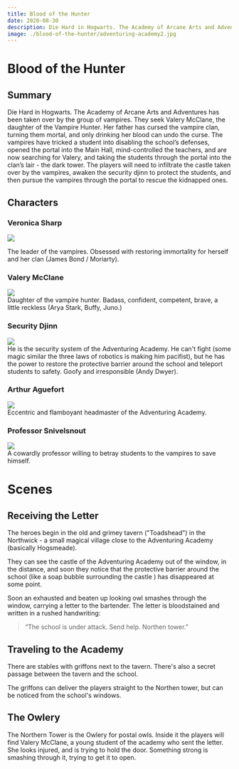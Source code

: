 ```yaml
---
title: Blood of the Hunter
date: 2020-08-30
description: Die Hard in Hogwarts. The Academy of Arcane Arts and Adventures has been taken over by the group of vampires. The players will need to infiltrate the castle, awaken the security Djinn to protect the students, and then pursue the vampires through the portal to rescue the kidnapped children. 
image: ./blood-of-the-hunter/adventuring-academy2.jpg
---
```


# Blood of the Hunter

## Summary
Die Hard in Hogwarts. The Academy of Arcane Arts and Adventures has been taken over by the group of vampires. They seek Valery McClane, the daughter of the Vampire Hunter. Her father has cursed the vampire clan, turning them mortal, and only drinking her blood can undo the curse. The vampires have tricked a student into disabling the school’s defenses, opened the portal into the Main Hall, mind-controlled the teachers, and are now searching for Valery, and taking the students through the portal into the clan’s lair - the dark tower. The players will need to infiltrate the castle taken over by the vampires, awaken the security djinn to protect the students, and then pursue the vampires through the portal to rescue the kidnapped ones. 

## Characters

<div className="columns"> 
<div className="col">

### Veronica Sharp
<div className="token"><img  src="./blood-of-the-hunter/.png"/></div> 

The leader of the vampires. Obsessed with restoring immortality for herself and her clan (James Bond / Moriarty).

### Valery McClane
<div className="token"><img  src="./blood-of-the-hunter/.png"/></div> 
Daughter of the vampire hunter. Badass, confident, competent, brave, a little reckless (Arya Stark, Buffy, Juno.)


</div>

<div className="col">

### Security Djinn
<div className="token"><img  src="./blood-of-the-hunter/.png"/></div> 
He is the security system of the Adventuring Academy.
He can't fight (some magic similar the three laws of robotics is making him pacifist), but he has the power to restore the protective barrier around the school and teleport students to safety. Goofy and irresponsible (Andy Dwyer).

### Arthur Aguefort
<div className="token"><img  src="./blood-of-the-hunter/.png"/></div> 
Eccentric and flamboyant headmaster of the Adventuring Academy.

### Professor Snivelsnout
<div className="token"><img  src="./blood-of-the-hunter/.png"/></div> 
A cowardly professor willing to betray students to the vampires to save himself.

</div>
</div>

# Scenes

## Receiving the Letter
The heroes begin in the old and grimey tavern ("Toadshead") in the Northwick - a small magical village close to the Adventuring Academy (basically Hogsmeade). 

They can see the castle of the Adventuring Academy out of the window, in the distance, and soon they notice that the protective barrier around the school (like a soap bubble surrounding the castle ) has disappeared at some point.

Soon an exhausted and beaten up looking owl smashes through the window, carrying a letter to the bartender. The letter is bloodstained and written in a rushed handwriting:

> “The school is under attack. Send help. Northen tower.”

## Traveling to the Academy
There are stables with griffons next to the tavern. There's also a secret passage between the tavern and the school.

The griffons can deliver the players straight to the Northen tower, but can be noticed from the school's windows.

## The Owlery
The Northern Tower is the Owlery for postal owls. Inside it the players will find Valery McClane, a young student of the academy who sent the letter. She looks injured, and is trying to hold the door. Something strong is smashing through it, trying to get it to open.
